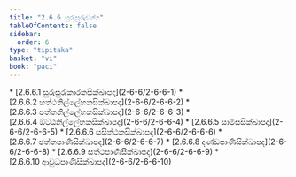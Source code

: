 ```yaml
---
title: "2.6.6 සුරුසුරුවග්ග"
tableOfContents: false
sidebar:
  order: 6
type: "tipitaka"
basket: "vi"
book: "paci"
---
```



<DynamicBreadcrumb />



<TableOfContents book="paci" section="2.6.6">
* [2.6.6.1 සුරුසුරුකාරකසික්ඛාපද](2-6-6/2-6-6-1)
* [2.6.6.2 හත්ථනිල්ලේහකසික්ඛාපද](2-6-6/2-6-6-2)
* [2.6.6.3 පත්තනිල්ලේහකසික්ඛාපද](2-6-6/2-6-6-3)
* [2.6.6.4 ඕට්ඨනිල්ලේහකසික්ඛාපද](2-6-6/2-6-6-4)
* [2.6.6.5 සාමිසසික්ඛාපද](2-6-6/2-6-6-5)
* [2.6.6.6 සසිත්ථකසික්ඛාපද](2-6-6/2-6-6-6)
* [2.6.6.7 ඡත්තපාණිසික්ඛාපද](2-6-6/2-6-6-7)
* [2.6.6.8 දණ්ඩපාණිසික්ඛාපද](2-6-6/2-6-6-8)
* [2.6.6.9 සත්ථපාණිසික්ඛාපද](2-6-6/2-6-6-9)
* [2.6.6.10 ආවුධපාණිසික්ඛාපද](2-6-6/2-6-6-10)
</TableOfContents>